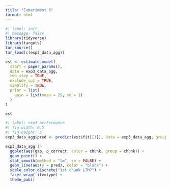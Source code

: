 ```yaml
---
title: "Experiment 3"
format: html
---
```


```r
#| label: init
#| message: false
library(tidyverse)
library(targets)
tar_source()
tar_load(c(exp3_data_agg))
```


```r
est <- estimate_model(
  start = paper_params(),
  data = exp3_data_agg,
  two_step = TRUE,
  exclude_sp1 = TRUE,
  simplify = TRUE,
  prior = list(
    gain = list(mean = 25, sd = 1)
  )
)

est
```

```r
#| label: exp3_performance
#| fig-width: 8.5
#| fig-height: 5
exp3_data_agg$pred <- predict(est$fit[[1]], data = exp3_data_agg, group_by = c("chunk", "gap"))

exp3_data_agg |>
  ggplot(aes(gap, p_correct, color = chunk, group = chunk)) +
  geom_point() +
  stat_smooth(method = "lm", se = FALSE) +
  geom_line(aes(y = pred), color = "black") +
  scale_color_discrete("1st chunk LTM?") +
  facet_wrap(~itemtype) +
  theme_pub()

```
